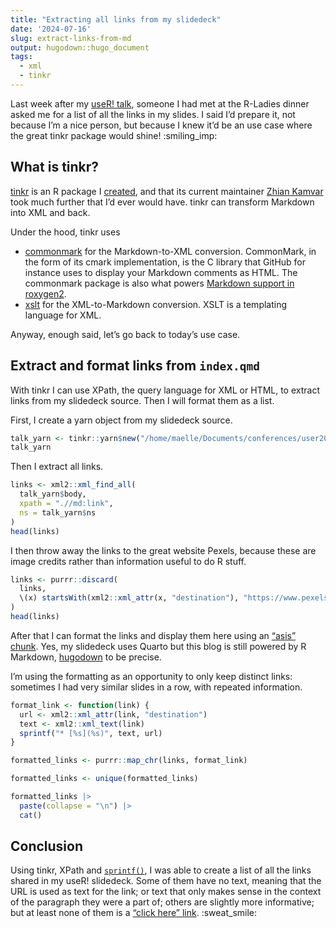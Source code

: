 ```yaml
---
title: "Extracting all links from my slidedeck"
date: '2024-07-16'
slug: extract-links-from-md
output: hugodown::hugo_document
tags:
  - xml
  - tinkr
---
```


Last week after my [useR! talk](/talks/2024-07-10-user-2024-rusty-code/), someone I had met at the R-Ladies dinner asked me for a list of all the links in my slides.
I said I'd prepare it, not because I'm a nice person, but because I knew it'd be an use case where the great tinkr package would shine! :smiling_imp:

## What is tinkr?

[tinkr](https://docs.ropensci.org/tinkr/) is an R package I [created](https://ropensci.org/blog/2018/10/01/tinkr/), and that its current maintainer [Zhian Kamvar](https://zkamvar.netlify.app/) took much further that I'd ever would have.
tinkr can transform Markdown into XML and back.

Under the hood, tinkr uses 

- [commonmark](http://docs.ropensci.org/commonmark/) for the Markdown-to-XML conversion. CommonMark, in the form of its cmark implementation, is the C library that GitHub for instance uses to display your Markdown comments as HTML. The commonmark package is also what powers [Markdown support in roxygen2](https://roxygen2.r-lib.org/articles/rd-formatting.html).
- [xslt](https://docs.ropensci.org/xslt/) for the XML-to-Markdown conversion. XSLT is a templating language for XML.

Anyway, enough said, let's go back to today's use case.

## Extract and format links from `index.qmd`

With tinkr I can use XPath, the query language for XML or HTML, to extract links from my slidedeck source.
Then I will format them as a list.

First, I create a yarn object from my slidedeck source.

```r
talk_yarn <- tinkr::yarn$new("/home/maelle/Documents/conferences/user2024/index.qmd")
talk_yarn
```

Then I extract all links.

```r
links <- xml2::xml_find_all(
  talk_yarn$body, 
  xpath = ".//md:link",
  ns = talk_yarn$ns
)
head(links)
```

I then throw away the links to the great website Pexels, because these are image credits rather than information useful to do R stuff.

```r
links <- purrr::discard(
  links, 
  \(x) startsWith(xml2::xml_attr(x, "destination"), "https://www.pexels")
)
head(links)
```

After that I can format the links and display them here using an ["asis" chunk](https://bookdown.org/yihui/rmarkdown-cookbook/results-asis.html).
Yes, my slidedeck uses Quarto but this blog is still powered by R Markdown, [hugodown](https://hugodown.r-lib.org/) to be precise.

I'm using the formatting as an opportunity to only keep distinct links: sometimes I had very similar slides in a row, with repeated information.

```r
format_link <- function(link) {
  url <- xml2::xml_attr(link, "destination")
  text <- xml2::xml_text(link)
  sprintf("* [%s](%s)", text, url)
}

formatted_links <- purrr::map_chr(links, format_link)

formatted_links <- unique(formatted_links)

formatted_links |>
  paste(collapse = "\n") |>
  cat()
```

## Conclusion

Using tinkr, XPath and [`sprintf()`](/2023/09/29/three-functions/), I was able to create a list of all the links shared in my useR! slidedeck.
Some of them have no text, meaning that the URL is used as text for the link; or text that only makes sense in the context of the paragraph they were a part of; others are slightly more informative; but at least none of them is a ["click here" link](https://dap.berkeley.edu/learn/concepts/links). :sweat_smile:
